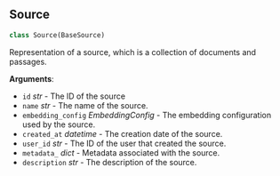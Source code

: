 <a id="letta.schemas.source.Source"></a>

## Source

```python
class Source(BaseSource)
```

Representation of a source, which is a collection of documents and passages.

**Arguments**:

- `id` _str_ - The ID of the source
- `name` _str_ - The name of the source.
- `embedding_config` _EmbeddingConfig_ - The embedding configuration used by the source.
- `created_at` _datetime_ - The creation date of the source.
- `user_id` _str_ - The ID of the user that created the source.
- `metadata_` _dict_ - Metadata associated with the source.
- `description` _str_ - The description of the source.

